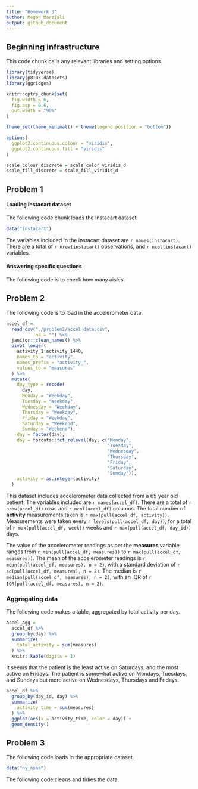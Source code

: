 ```yaml
---
title: "Homework 3"
author: Megan Marziali
output: github_document
---
```


## Beginning infrastructure

This code chunk calls any relevant libraries and setting options.

```r
library(tidyverse)
library(p8105.datasets)
library(ggridges)

knitr::optrs_chunk$set(
  fig.width = 6,
  fig.asp = 0.6,
  out.width = "90%"
)

theme_set(theme_minimal() + theme(legend.position = "bottom"))

options(
  ggplot2.continuous.colour = "viridis",
  ggplot2.continuous.fill = "viridis"
)

scale_colour_discrete = scale_color_viridis_d
scale_fill_discrete = scale_fill_viridis_d
```


## Problem 1

#### Loading instacart dataset

The following code chunk loads the Instacart dataset

```r
data("instacart")
```

The variables included in the instacart dataset are `r names(instacart)`. There are a total of `r nrow(instacart)` observations, and `r ncol(instacart)` variables.

#### Answering specific questions

The following code is to check how many aisles.

## Problem 2

The following code is to load in the accelerometer data.

```r
accel_df = 
  read_csv("./problem2/accel_data.csv",
           na = "") %>% 
  janitor::clean_names() %>% 
  pivot_longer(
    activity_1:activity_1440,
    names_to = "activity",
    names_prefix = "activity_",
    values_to = "measures"
  ) %>% 
  mutate(
    day_type = recode(
      day, 
      Monday = "Weekday",
      Tuesday = "Weekday",
      Wednesday = "Weekday",
      Thursday = "Weekday",
      Friday = "Weekday", 
      Saturday = "Weekend",
      Sunday = "Weekend"),
    day = factor(day),
    day = forcats::fct_relevel(day, c("Monday",
                                      "Tuesday",
                                      "Wednesday",
                                      "Thursday",
                                      "Friday",
                                      "Saturday",
                                      "Sunday")),
    activity = as.integer(activity)
  )
```

This dataset includes accelerometer data collected from a 65 year old patient. The variables included are `r names(accel_df)`. There are a total of `r nrow(accel_df)` rows and `r ncol(accel_df)` columns. The total number of **activity** measurements taken is `r max(pull(accel_df, activity))`. Measurements were taken every `r levels(pull(accel_df, day))`, for a total of `r max(pull(accel_df, week))` weeks and `r max(pull(accel_df, day_id))` days.

The value of the accelerometer readings as per the **measures** variable ranges from `r min(pull(accel_df, measures))` to `r max(pull(accel_df, measures))`. The mean of the accelerometer readings is `r mean(pull(accel_df, measures), n = 2)`, with a standard deviation of `r sd(pull(accel_df, measures), n = 2)`. The median is `r median(pull(accel_df, measures), n = 2)`, with an IQR of `r IQR(pull(accel_df, measures), n = 2)`. 

### Aggregating data

The following code makes a table, aggregated by total activity per day.

```r
accel_agg = 
  accel_df %>% 
  group_by(day) %>% 
  summarize(
    total_activity = sum(measures)
  ) %>% 
  knitr::kable(digits = 1)
```

It seems that the patient is the least active on Saturdays, and the most active on Fridays. The patient is somewhat active on Mondays, Tuesdays, and Sundays but more active on Wednesdays, Thursdays and Fridays.

```r
accel_df %>% 
  group_by(day_id, day) %>% 
  summarize(
    activity_time = sum(measures)
  ) %>% 
  ggplot(aes(x = activity_time, color = day)) +
  geom_density()
```

## Problem 3

The following code loads in the appropriate dataset.

```r
data("ny_noaa")
```

The following code cleans and tidies the data.




